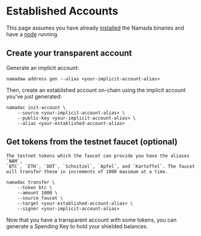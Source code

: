 # Established Accounts

This page assumes you have already [installed](../introduction/install.md) the Namada binaries and have a [node](../ledger.md) running.

## Create your transparent account

Generate an implicit account:

```shell copy
namadaw address gen --alias <your-implicit-account-alias>
```

Then, create an established account on-chain using the implicit account you've just generated:

```shell copy
namadac init-account \
    --source <your-implicit-account-alias> \
    --public-key <your-implicit-account-alias> \
    --alias <your-established-account-alias>
```



## Get tokens from the testnet faucet (optional)

```admonish info "Testnet Faucet Tokens"
The testnet tokens which the faucet can provide you have the aliases `NAM`,
`BTC`, `ETH`, `DOT`, `Schnitzel`, `Apfel`, and `Kartoffel`. The faucet
will transfer these in increments of 1000 maximum at a time.
```

```shell copy
namadac transfer \
    --token btc \
    --amount 1000 \
    --source faucet \
    --target <your-established-account-alias> \
    --signer <your-implicit-account-alias>
```

Now that you have a transparent account with some tokens, you can generate a Spending Key to hold your shielded balances.